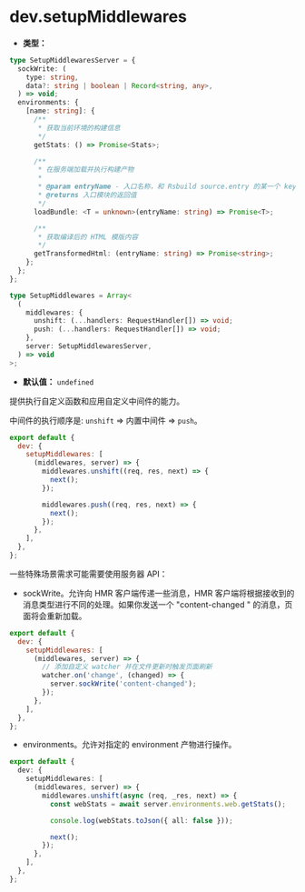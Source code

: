 # dev.setupMiddlewares

- **类型：**

```ts
type SetupMiddlewaresServer = {
  sockWrite: (
    type: string,
    data?: string | boolean | Record<string, any>,
  ) => void;
  environments: {
    [name: string]: {
      /**
       * 获取当前环境的构建信息
       */
      getStats: () => Promise<Stats>;

      /**
       * 在服务端加载并执行构建产物
       *
       * @param entryName - 入口名称，和 Rsbuild source.entry 的某一个 key 值对应
       * @returns 入口模块的返回值
       */
      loadBundle: <T = unknown>(entryName: string) => Promise<T>;

      /**
       * 获取编译后的 HTML 模版内容
       */
      getTransformedHtml: (entryName: string) => Promise<string>;
    };
  };
};

type SetupMiddlewares = Array<
  (
    middlewares: {
      unshift: (...handlers: RequestHandler[]) => void;
      push: (...handlers: RequestHandler[]) => void;
    },
    server: SetupMiddlewaresServer,
  ) => void
>;
```

- **默认值：** `undefined`

提供执行自定义函数和应用自定义中间件的能力。

中间件的执行顺序是: `unshift` => 内置中间件 => `push`。

```js
export default {
  dev: {
    setupMiddlewares: [
      (middlewares, server) => {
        middlewares.unshift((req, res, next) => {
          next();
        });

        middlewares.push((req, res, next) => {
          next();
        });
      },
    ],
  },
};
```

一些特殊场景需求可能需要使用服务器 API：

- sockWrite。允许向 HMR 客户端传递一些消息，HMR 客户端将根据接收到的消息类型进行不同的处理。如果你发送一个 "content-changed " 的消息，页面将会重新加载。

```js
export default {
  dev: {
    setupMiddlewares: [
      (middlewares, server) => {
        // 添加自定义 watcher 并在文件更新时触发页面刷新
        watcher.on('change', (changed) => {
          server.sockWrite('content-changed');
        });
      },
    ],
  },
};
```

- environments。允许对指定的 environment 产物进行操作。

```ts
export default {
  dev: {
    setupMiddlewares: [
      (middlewares, server) => {
        middlewares.unshift(async (req, _res, next) => {
          const webStats = await server.environments.web.getStats();

          console.log(webStats.toJson({ all: false }));

          next();
        });
      },
    ],
  },
};
```

